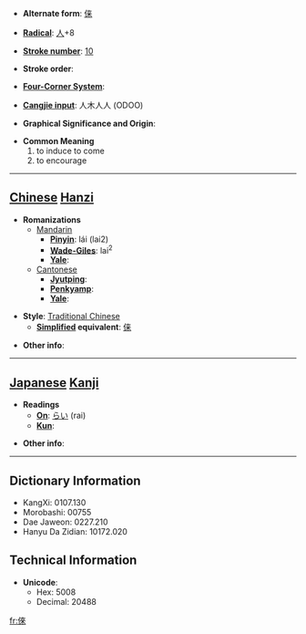 * '''Alternate form''': [[俫]]

* '''[[Wiktionary:Chinese radical index| Radical]]''': [[Wiktionary:Chinese radical index 人|人]]+8

* '''[[Wiktionary:Chinese total strokes index|Stroke number]]''': [[Wiktionary:Chinese total strokes index 10|10]]

* '''Stroke order''': 

* '''[[Wiktionary:Chinese four corner index|Four-Corner System]]''': 

* '''[[Wiktionary:Chinese Cangjie index|Cangjie input]]''': 人木人人 (ODOO)

* '''Graphical Significance and Origin''': 

* '''Common Meaning'''
*#to induce to come
*# to encourage


----

== [[Chinese]] [[Hanzi]] ==

* '''Romanizations'''
** [[Mandarin]]
*** '''[[Pinyin]]''': lái (lai2)
*** '''[[Wade-Giles]]''': lai<sup>2</sup>
*** '''[[Yale]]''': 
**[[Cantonese]]
***'''[[Jyutping]]''':
***'''[[Penkyamp]]''': 
***'''[[Yale]]''': 

* '''Style''': [[Traditional Chinese]] 
** '''[[Simplified Chinese|Simplified]] equivalent''': [[俫]]

* '''Other info''': 

----

== [[Japanese]] [[Kanji]] ==

* '''Readings'''
** '''[[On]]''': [[らい]] (rai)
** '''[[Kun]]''': 

* '''Other info''':  

----

== Dictionary Information ==

* KangXi: 0107.130
* Morobashi: 00755
* Dae Jaweon: 0227.210
* Hanyu Da Zidian: 10172.020

== Technical Information ==

* '''Unicode''':
** Hex: 5008
** Decimal: 20488

[[fr:倈]]